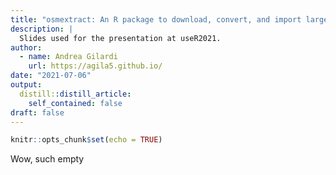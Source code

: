 ```yaml
---
title: "osmextract: An R package to download, convert, and import large OpenStreetMap datasets"
description: |
  Slides used for the presentation at useR2021.
author:
  - name: Andrea Gilardi
    url: https://agila5.github.io/
date: "2021-07-06"
output:
  distill::distill_article:
    self_contained: false
draft: false
---
```


```r
knitr::opts_chunk$set(echo = TRUE)
```

Wow, such empty
